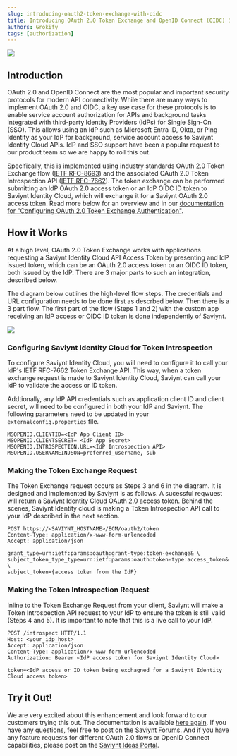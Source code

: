 ```yaml
---
slug: introducing-oauth2-token-exchange-with-oidc
title: Introducing OAuth 2.0 Token Exchange and OpenID Connect (OIDC) Support
authors: Grokify
tags: [authorization]
---
```


![](oauth2oidc_logo.png)

## Introduction

OAuth 2.0 and OpenID Connect are the most popular and important security protocols for modern API connectivity. While there are many ways to implement OAuth 2.0 and OIDC, a key use case for these protocols is to enable service account authorization for APIs and background tasks integrated with third-party Identity Providers (IdPs) for Single Sign-On (SSO). This allows using an IdP such as Microsoft Entra ID, Okta, or Ping Identity as your IdP for background, service account access to Saviynt Identity Cloud APIs. IdP and SSO support have been a popular request to our product team so we are happy to roll this out.

Specifically, this is implemented using industry standards OAuth 2.0 Token Exchange flow ([IETF RFC-8693](https://datatracker.ietf.org/doc/html/rfc8693)) and the associated OAuth 2.0 Token Introspection API ([IETF RFC-7662](https://datatracker.ietf.org/doc/html/rfc7662)). The token exchange can be performed submitting an IdP OAuth 2.0 access token or an IdP OIDC ID token to Saviynt Identity Cloud, which will exchange it for a Saviynt OAuth 2.0 access token. Read more below for an overview and in our [documentation for "Configuring OAuth 2.0 Token Exchange Authentication"](https://docs.saviyntcloud.com/bundle/EIC-Admin-v24x/page/Content/Chapter06-EIC-Configurations/OAuth-Token-Exchange.htm).

<!-- truncate -->

## How it Works

At a high level, OAuth 2.0 Token Exchange works with applications requesting a Saviynt Identity Cloud API Access Token by presenting and IdP issued token, which can be an OAuth 2.0 access token or an OIDC ID token, both issued by the IdP. There are 3 major parts to such an integration, described below.

The diagram below outlines the high-level flow steps. The credentials and URL configuration needs to be done first as descrbed below. Then there is a 3 part flow. The first part of the flow (Steps 1 and 2) with the custom app receiving an IdP access or OIDC ID token is done independently of Saviynt.

![](oauth2oidc_flow.png)

### Configuring Saviynt Identity Cloud for Token Introspection

To configure Saviynt Identity Cloud, you will need to configure it to call your IdP's IETF RFC-7662 Token Exchange API. This way, when a token exchange request is made to Saviynt Identity Cloud, Saviynt can call your IdP to validate the access or ID token.

Addtionally, any IdP API credentials such as application client ID and client secret, will need to be configured in both your IdP and Saviynt. The following parameters need to be updated in your `externalconfig.properties` file.

```
MSOPENID.CLIENTID=<IdP App Client ID>
MSOPENID.CLIENTSECRET= <IdP App Secret>
MSOPENID.INTROSPECTION.URL=<IdP Introspection API>
MSOPENID.USERNAMEINJSON=preferred_username, sub
```

### Making the Token Exchange Request

The Token Exchange request occurs as Steps 3 and 6 in the diagram. It is designed and implemented by Saviynt is as follows. A sucessful reqwuest will return a Saviynt Identity Cloud OAuth 2.0 access token. Behind the scenes, Saviynt Identity cloud is making a Token Introspection API call to your IdP described in the next section.

```
POST https://<SAVIYNT_HOSTNAME>/ECM/oauth2/token
Content-Type: application/x-www-form-urlencoded
Accept: application/json

grant_type=urn:ietf:params:oauth:grant-type:token-exchange& \
subject_token_type_type=urn:ietf:params:oauth:token-type:access_token& \
subject_token={access token from the IdP}
```

### Making the Token Introspection Request

Inline to the Token Exchange Request from your client, Saviynt will make a Token Introspection API request to your IdP to ensure the token is still valid (Steps 4 and 5). It is important to note that this is a live call to your IdP.

```
POST /introspect HTTP/1.1
Host: <your_idp_host>
Accept: application/json
Content-Type: application/x-www-form-urlencoded
Authorization: Bearer <IdP access token for Saviynt Identity Cloud>

token=<IdP access or ID token being exchagned for a Saviynt Identity Cloud access token>
```

## Try it Out!

We are very excited about this enhancement and look forward to our customers trying this out. The documentation is available [here again](https://docs.saviyntcloud.com/bundle/EIC-Admin-v24x/page/Content/Chapter06-EIC-Configurations/OAuth-Token-Exchange.htm). If you have any questions, feel free to post on the [Saviynt Forums](https://forums.saviynt.com/). And if you have any feature requests for different OAuth 2.0 flows or OpenID Connect capabilities, please post on the [Saviynt Ideas Portal](https://ideas.saviynt.com/).
